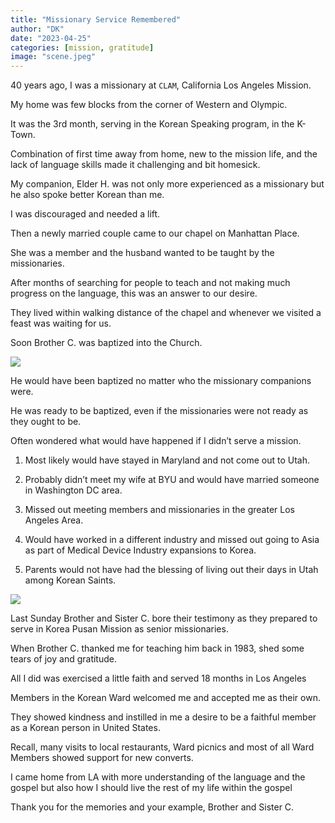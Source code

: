 ```yaml
---
title: "Missionary Service Remembered"
author: "DK"
date: "2023-04-25"
categories: [mission, gratitude]
image: "scene.jpeg"
---
```


40 years ago, I was a missionary at `CLAM`, California Los Angeles Mission.

My home was few blocks from the corner of Western and Olympic.

It was the 3rd month, serving in the Korean Speaking program, in the K-Town.

Combination of first time away from home, new to the mission life, and the lack of language skills made it challenging and bit homesick.

My companion, Elder H. was not only more experienced as a missionary but he also spoke better Korean than me.

I was discouraged and needed a lift.

Then a newly married couple came to our chapel on Manhattan Place.

She was a member and the husband wanted to be taught by the missionaries.

After months of searching for people to teach and not making much progress on the language, this was an answer to our desire.

They lived within walking distance of the chapel and whenever we visited a feast was waiting for us.

Soon Brother C. was baptized into the Church.

![](temple.jpeg)

He would have been baptized no matter who the missionary companions were.

He was ready to be baptized, even if the missionaries were not ready as they ought to be.

Often wondered what would have happened if I didn't serve a mission.

1.  Most likely would have stayed in Maryland and not come out to Utah.

2.  Probably didn't meet my wife at BYU and would have married someone in Washington DC area.

3.  Missed out meeting members and missionaries in the greater Los Angeles Area.

4.  Would have worked in a different industry and missed out going to Asia as part of Medical Device Industry expansions to Korea.

5.  Parents would not have had the blessing of living out their days in Utah among Korean Saints.

![](collage.jpg)

Last Sunday Brother and Sister C. bore their testimony as they prepared to serve in Korea Pusan Mission as senior missionaries.

When Brother C. thanked me for teaching him back in 1983, shed some tears of joy and gratitude.

All I did was exercised a little faith and served 18 months in Los Angeles

Members in the Korean Ward welcomed me and accepted me as their own.

They showed kindness and instilled in me a desire to be a faithful member as a Korean person in United States.

Recall, many visits to local restaurants, Ward picnics and most of all Ward Members showed support for new converts.

I came home from LA with more understanding of the language and the gospel but also how I should live the rest of my life within the gospel

Thank you for the memories and your example, Brother and Sister C.



